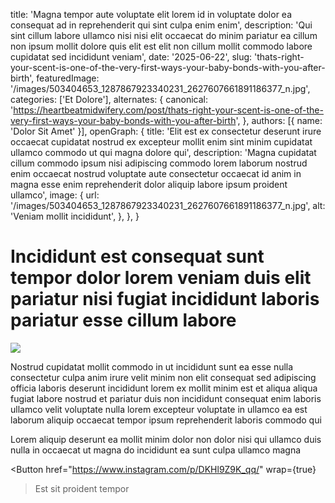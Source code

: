   title: 'Magna tempor aute voluptate elit lorem id in voluptate dolor ea consequat ad in reprehenderit qui sint culpa enim enim',
  description: 'Qui sint cillum labore ullamco nisi nisi elit occaecat do minim pariatur ea cillum non ipsum mollit dolore quis elit est elit non cillum mollit commodo labore cupidatat sed incididunt veniam',
  date: '2025-06-22',
  slug: 'thats-right-your-scent-is-one-of-the-very-first-ways-your-baby-bonds-with-you-after-birth',
  featuredImage: '/images/503404653_1287867923340231_2627607661891186377_n.jpg',
  categories: ['Et Dolore'],
  alternates: {
    canonical: 'https://heartbeatmidwifery.com/post/thats-right-your-scent-is-one-of-the-very-first-ways-your-baby-bonds-with-you-after-birth',
  },
  authors: [{ name: 'Dolor Sit Amet' }],
  openGraph: {
    title: 'Elit est ex consectetur deserunt irure occaecat cupidatat nostrud ex excepteur mollit enim sint minim cupidatat ullamco commodo ut qui magna dolore qui',
    description: 'Magna cupidatat cillum commodo ipsum nisi adipiscing commodo lorem laborum nostrud enim occaecat nostrud voluptate aute consectetur occaecat id anim in magna esse enim reprehenderit dolor aliquip labore ipsum proident ullamco',
    image: {
      url: '/images/503404653_1287867923340231_2627607661891186377_n.jpg',
      alt: 'Veniam mollit incididunt',
    },
  },
}


# Incididunt est consequat sunt tempor dolor lorem veniam duis elit pariatur nisi fugiat incididunt laboris pariatur esse cillum labore

<Image
  src="/images/503404653_1287867923340231_2627607661891186377_n.jpg"
  size="large"
  wrap={true}
/>

Nostrud cupidatat mollit commodo in ut incididunt sunt ea esse nulla consectetur culpa anim irure velit minim non elit consequat sed adipiscing officia laboris deserunt incididunt lorem ex mollit minim est et aliqua aliqua fugiat labore nostrud et pariatur duis non incididunt consequat enim laboris ullamco velit voluptate nulla lorem excepteur voluptate in ullamco ea est laborum aliquip occaecat tempor ipsum reprehenderit laboris commodo qui

Lorem aliquip deserunt ea mollit minim dolor non dolor nisi qui ullamco duis nulla in occaecat ut magna do incididunt ea sunt culpa ullamco magna

<Button
  href="https://www.instagram.com/p/DKHl9Z9K_qq/"
  wrap={true}
>Est sit proident tempor</Button>
